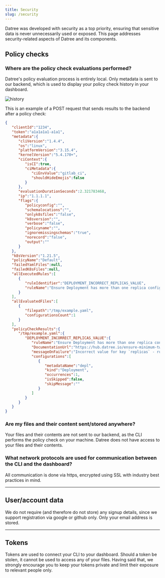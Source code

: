 ```yaml
---
title: Security
slug: /security
---
```


Datree was developed with security as a top priority, ensuring that sensitive data is never unnecessarily used or exposed.
This page addresses security-related aspects of Datree and its components.


## Policy checks

### Where are the policy check evaluations performed?
Datree's policy evaluation process is entirely local. Only metadata is sent to our backend, which is used to display your policy check history in your dashboard.  

![history](/img/security/1.png)

This is an example of a POST request that sends results to the backend after a policy check:
```json
{
   "clientId":"1234",
   "token":"a1a1a1a1-a1a1",
   "metadata":{
      "cliVersion":"1.4.4",
      "os":"linux",
      "platformVersion":"3.15.4",
      "kernelVersion":"5.4.170+",
      "ciContext":{
         "isCI":true,
         "ciMetadata":{
            "ciEnvValue":"gitlab_ci",
            "shouldHideEmojis":false
         }
      },
      "evaluationDurationSeconds":2.321783468,
      "ip":"1.1.1.1",
      "flags":{
         "policyconfig":"",
         "schemalocations":"",
         "onlyk8sfiles":"false",
         "k8sversion":"",
         "verbose":"false",
         "policyname":"",
         "ignoremissingschemas":"true",
         "norecord":"false",
         "output":""
      }
   },
   "k8sVersion":"1.21.5",
   "policyName":"Default",
   "failedYamlFiles":null,
   "failedK8sFiles":null,
   "allExecutedRules":[
      {
         "ruleIdentifier":"DEPLOYMENT_INCORRECT_REPLICAS_VALUE",
         "ruleName":"Ensure Deployment has more than one replica configured"
      }
   ],
   "allEvaluatedFiles":[
      {
         "filepath":"/tmp/example.yaml",
         "configurationsCount":1
      }
   ],
   "policyCheckResults":{
      "/tmp/example.yaml":{
         "DEPLOYMENT_INCORRECT_REPLICAS_VALUE":{
            "ruleName":"Ensure Deployment has more than one replica configured",
            "DocumentationUrl":"https://hub.datree.io/ensure-minimum-two-replicas",
            "messageOnFailure":"Incorrect value for key `replicas` - running 2 or more replicas will increase the availability of the service",
            "configurations":[
               {
                  "metadataName":"depl",
                  "kind":"Deployment",
                  "occurrences":1,
                  "isSkipped":false,
                  "skipMessage":""
               }
            ]
         }
      }
   }
}
```

### Are my files and their content sent/stored anywhere?
Your files and their contents are not sent to our backend, as the CLI performs the policy check on your machine. Datree does not have access to your files and their contents.

### What network protocols are used for communication between the CLI and the dashboard?
All communication is done via https, encrypted using SSL with industry best practices in mind.

---

## User/account data
We do not require (and therefore do not store) any signup details, since we support registration via google or github only. Only your email address is stored.

---

## Tokens
Tokens are used to connect your CLI to your dashboard. Should a token be stolen, it cannot be used to access any of your files. Having said that, we strongly encourage you to keep your tokens private and limit their exposure to relevant people only.

